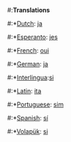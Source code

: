 #:'''Translations'''
#:*[[Dutch]]: [[ja]]
#:*[[Esperanto]]: [[jes]]
#:*[[French]]: [[oui]]
#:*[[German]]: [[ja]]
#:*[[Interlingua]]:[[si]]
#:*[[Latin]]: [[ita]]
#:*[[Portuguese]]: [[sim]]
#:*[[Spanish]]: [[sí]]
#:*[[Volapük]]: [[si]]